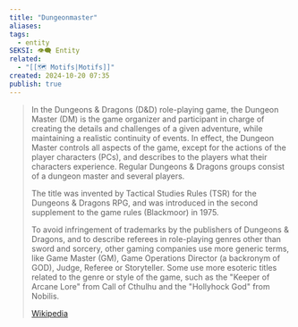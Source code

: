 ```yaml
---
title: "Dungeonmaster"
aliases: 
tags:
  - entity
SEKSI: 👁️‍🗨️ Entity
related:
  - "[[🗺️ Motifs|Motifs]]"
created: 2024-10-20 07:35
publish: true
---
```

> In the Dungeons & Dragons (D&D) role-playing game, the Dungeon Master (DM) is the game organizer and participant in charge of creating the details and challenges of a given adventure, while maintaining a realistic continuity of events. In effect, the Dungeon Master controls all aspects of the game, except for the actions of the player characters (PCs), and describes to the players what their characters experience. Regular Dungeons & Dragons groups consist of a dungeon master and several players.
>
> The title was invented by Tactical Studies Rules (TSR) for the Dungeons & Dragons RPG, and was introduced in the second supplement to the game rules (Blackmoor) in 1975.
>
> To avoid infringement of trademarks by the publishers of Dungeons & Dragons, and to describe referees in role-playing genres other than sword and sorcery, other gaming companies use more generic terms, like Game Master (GM), Game Operations Director (a backronym of GOD), Judge, Referee or Storyteller. Some use more esoteric titles related to the genre or style of the game, such as the "Keeper of Arcane Lore" from Call of Cthulhu and the "Hollyhock God" from Nobilis.
>
> [Wikipedia](https://en.wikipedia.org/wiki/Dungeon%20Master)
